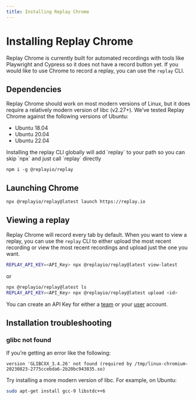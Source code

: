 ```yaml
---
title: Installing Replay Chrome
---
```


# Installing Replay Chrome

Replay Chrome is currently built for automated recordings with tools like Playwright and Cypress so it does not have a record button yet. If you would like to use Chrome to record a replay, you can use the `replay` CLI.

## Dependencies

Replay Chrome should work on most modern versions of Linux, but it does require a relatively modern version of libc (v2.27+). We’ve tested Replay Chrome against the following versions of Ubuntu:

- Ubuntu 18.04
- Ubuntu 20.04
- Ubuntu 22.04

<Callout type="info" emoji="👉">
 Installing the replay CLI globally will add `replay` to your path so you can skip `npx` and just call `replay` directly

`npm i -g @replayio/replay`

</Callout>

## Launching Chrome

```bash
npx @replayio/replay@latest launch https://replay.io
```

## Viewing a replay

Replay Chrome will record every tab by default. When you want to view a replay, you can use the `replay` CLI to either upload the most recent recording or view the most recent recordings and upload just the one you want.

```bash
REPLAY_API_KEY=<API_Key> npx @replayio/replay@latest view-latest
```

or 

```bash
npx @replayio/replay@latest ls
REPLAY_API_KEY=<API_Key> npx @replayio/replay@latest upload <id>
```

You can create an API Key for either a [team](/getting-started/teams-admin/setting-up-a-team#api-keys) or your [user](/resources/get-help/user-settings) account.

## Installation troubleshooting

### glibc not found

If you’re getting an error like the following:

```
version 'GLIBCXX_3.4.26' not found (required by /tmp/linux-chromium-20230823-2775ccebda6-2b20bc943835.so)
```

Try installing a more modern version of libc. For example, on Ubuntu:

```bash
sudo apt-get install gcc-9 libstdc++6
```